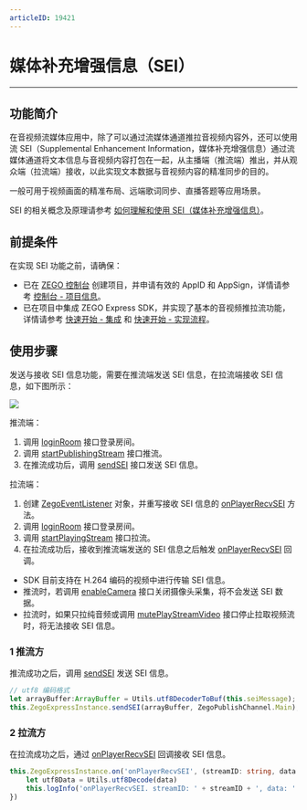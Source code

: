 ```yaml
---
articleID: 19421
---
```

# 媒体补充增强信息（SEI）

- - -

## 功能简介

在音视频流媒体应用中，除了可以通过流媒体通道推拉音视频内容外，还可以使用流 SEI（Supplemental Enhancement Information，媒体补充增强信息）通过流媒体通道将文本信息与音视频内容打包在一起，从主播端（推流端）推出，并从观众端（拉流端）接收，以此实现文本数据与音视频内容的精准同步的目的。

一般可用于视频画面的精准布局、远端歌词同步、直播答题等应用场景。

<Note title="说明">


SEI 的相关概念及原理请参考 [如何理解和使用 SEI（媒体补充增强信息）](https://doc-zh.zego.im/faq/sei?product=ExpressVideo&platform=web)。

</Note>



## 前提条件

在实现 SEI 功能之前，请确保：

- 已在 [ZEGO 控制台](https://console.zego.im) 创建项目，并申请有效的 AppID 和 AppSign，详情请参考 [控制台 - 项目信息](/console/project-info)。
- 已在项目中集成 ZEGO Express SDK，并实现了基本的音视频推拉流功能，详情请参考 [快速开始 - 集成](!Integration/SDK_Integration) 和 [快速开始 - 实现流程](!Integration/Solution_Implementation)。


## 使用步骤

发送与接收 SEI 信息功能，需要在推流端发送 SEI 信息，在拉流端接收 SEI 信息，如下图所示：

<Frame width="512" height="auto" caption=""><img src="https://doc-media.zego.im/sdk-doc/Pics/Common/ZegoExpressEngine/send_and_recv_sei_Andriod_new.png" /></Frame>

推流端：

1. 调用 [loginRoom](https://doc-zh.zego.im/unique-api/express-video-sdk/zh/ets_ohos/classes/_zegoexpressengine_.zegoexpressengine.html#loginroom) 接口登录房间。
2. 调用 [startPublishingStream](https://doc-zh.zego.im/unique-api/express-video-sdk/zh/ets_ohos/classes/_zegoexpressengine_.zegoexpressengine.html#startpublishingstream) 接口推流。
3. 在推流成功后，调用 [sendSEI](https://doc-zh.zego.im/unique-api/express-video-sdk/zh/ets_ohos/classes/_zegoexpressengine_.zegoexpressengine.html#sendsei) 接口发送 SEI 信息。

拉流端：

1. 创建 [ZegoEventListener](https://doc-zh.zego.im/unique-api/express-video-sdk/zh/ets_ohos/interfaces/_zegoexpresseventhandler_.zegoeventlistener.html) 对象，并重写接收 SEI 信息的 [onPlayerRecvSEI](https://doc-zh.zego.im/unique-api/express-video-sdk/zh/ets_ohos/interfaces/_zegoexpresseventhandler_.zegoeventlistener.html#onplayerrecvsei) 方法。
2. 调用 [loginRoom](https://doc-zh.zego.im/unique-api/express-video-sdk/zh/ets_ohos/classes/_zegoexpressengine_.zegoexpressengine.html#loginroom) 接口登录房间。
3. 调用 [startPlayingStream](https://doc-zh.zego.im/unique-api/express-video-sdk/zh/ets_ohos/classes/_zegoexpressengine_.zegoexpressengine.html#startplayingstream) 接口拉流。
4. 在拉流成功后，接收到推流端发送的 SEI 信息之后触发 [onPlayerRecvSEI](https://doc-zh.zego.im/unique-api/express-video-sdk/zh/ets_ohos/interfaces/_zegoexpresseventhandler_.zegoeventlistener.html#onplayerrecvsei) 回调。

<Warning title="注意">


- SDK 目前支持在 H.264 编码的视频中进行传输 SEI 信息。
- 推流时，若调用 [enableCamera](https://doc-zh.zego.im/unique-api/express-video-sdk/zh/ets_ohos/classes/_zegoexpressengine_.zegoexpressengine.html#enablecamera) 接口关闭摄像头采集，将不会发送 SEI 数据。
- 拉流时，如果只拉纯音频或调用 [mutePlayStreamVideo](https://doc-zh.zego.im/unique-api/express-video-sdk/zh/ets_ohos/classes/_zegoexpressengine_.zegoexpressengine.html#muteplaystreamvideo) 接口停止拉取视频流时，将无法接收 SEI 信息。

</Warning>



### 1 推流方

推流成功之后，调用 [sendSEI](https://doc-zh.zego.im/unique-api/express-video-sdk/zh/ets_ohos/classes/_zegoexpressengine_.zegoexpressengine.html#sendsei) 发送 SEI 信息。

```ts
// utf8 编码格式
let arrayBuffer:ArrayBuffer = Utils.utf8DecoderToBuf(this.seiMessage);
this.ZegoExpressInstance.sendSEI(arrayBuffer, ZegoPublishChannel.Main);
```

### 2 拉流方

在拉流成功之后，通过 [onPlayerRecvSEI](https://doc-zh.zego.im/unique-api/express-video-sdk/zh/ets_ohos/interfaces/_zegoexpresseventhandler_.zegoeventlistener.html#onplayerrecvsei) 回调接收 SEI 信息。

```ts
this.ZegoExpressInstance.on('onPlayerRecvSEI', (streamID: string, data: ArrayBuffer) => {
    let utf8Data = Utils.utf8Decode(data)
    this.logInfo('onPlayerRecvSEI. streamID: ' + streamID + ', data: '  + utf8Data)
})
```

